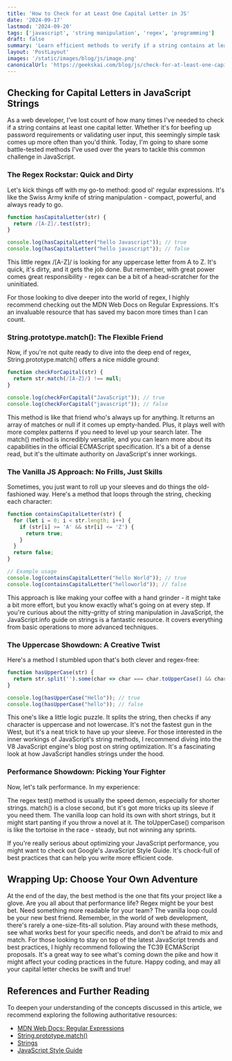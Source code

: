 ```yaml
---
title: 'How to Check for at Least One Capital Letter in JS'
date: '2024-09-17'
lastmod: '2024-09-20'
tags: ['javascript', 'string manipulation', 'regex', 'programming']
draft: false
summary: 'Learn efficient methods to verify if a string contains at least one capital letter in JavaScript using regular expressions, built-in methods, and custom functions.'
layout: 'PostLayout'
images: '/static/images/blog/js/image.png'
canonicalUrl: 'https://geekskai.com/blog/js/check-for-at-least-one-capital-letter-in-js/'
---
```


## Checking for Capital Letters in JavaScript Strings

As a web developer, I've lost count of how many times I've needed to check if a string contains at least one capital letter. Whether it's for beefing up password requirements or validating user input, this seemingly simple task comes up more often than you'd think. Today, I'm going to share some battle-tested methods I've used over the years to tackle this common challenge in JavaScript.

### The Regex Rockstar: Quick and Dirty

Let's kick things off with my go-to method: good ol' regular expressions. It's like the Swiss Army knife of string manipulation - compact, powerful, and always ready to go.

```javascript
function hasCapitalLetter(str) {
  return /[A-Z]/.test(str);
}

console.log(hasCapitalLetter("hello Javascript")); // true
console.log(hasCapitalLetter("hello javascript")); // false

```

This little regex /[A-Z]/ is looking for any uppercase letter from A to Z. It's quick, it's dirty, and it gets the job done. But remember, with great power comes great responsibility - regex can be a bit of a head-scratcher for the uninitiated.

For those looking to dive deeper into the world of regex, I highly recommend checking out the MDN Web Docs on Regular Expressions. It's an invaluable resource that has saved my bacon more times than I can count.

### String.prototype.match(): The Flexible Friend

Now, if you're not quite ready to dive into the deep end of regex, String.prototype.match() offers a nice middle ground:
```javascript
function checkForCapital(str) {
  return str.match(/[A-Z]/) !== null;
}

console.log(checkForCapital("JavaScript")); // true
console.log(checkForCapital("javascript")); // false

```

This method is like that friend who's always up for anything. It returns an array of matches or null if it comes up empty-handed. Plus, it plays well with more complex patterns if you need to level up your search later.
The match() method is incredibly versatile, and you can learn more about its capabilities in the official ECMAScript specification. It's a bit of a dense read, but it's the ultimate authority on JavaScript's inner workings.

### The Vanilla JS Approach: No Frills, Just Skills

Sometimes, you just want to roll up your sleeves and do things the old-fashioned way. Here's a method that loops through the string, checking each character:

```javascript
function containsCapitalLetter(str) {
  for (let i = 0; i < str.length; i++) {
    if (str[i] >= 'A' && str[i] <= 'Z') {
      return true;
    }
  }
  return false;
}

// Example usage
console.log(containsCapitalLetter("hello World")); // true
console.log(containsCapitalLetter("helloworld")); // false
```

This approach is like making your coffee with a hand grinder - it might take a bit more effort, but you know exactly what's going on at every step.
If you're curious about the nitty-gritty of string manipulation in JavaScript, the JavaScript.info guide on strings is a fantastic resource. It covers everything from basic operations to more advanced techniques.

### The Uppercase Showdown: A Creative Twist

Here's a method I stumbled upon that's both clever and regex-free:

```javascript
function hasUpperCase(str) {
  return str.split('').some(char => char === char.toUpperCase() && char !== char.toLowerCase());
}

console.log(hasUpperCase("Hello")); // true
console.log(hasUpperCase("hello")); // false
```
This one's like a little logic puzzle. It splits the string, then checks if any character is uppercase and not lowercase. It's not the fastest gun in the West, but it's a neat trick to have up your sleeve.
For those interested in the inner workings of JavaScript's string methods, I recommend diving into the V8 JavaScript engine's blog post on string optimization. It's a fascinating look at how JavaScript handles strings under the hood.

### Performance Showdown: Picking Your Fighter 

Now, let's talk performance. In my experience:

The regex test() method is usually the speed demon, especially for shorter strings.
match() is a close second, but it's got more tricks up its sleeve if you need them.
The vanilla loop can hold its own with short strings, but it might start panting if you throw a novel at it.
The toUpperCase() comparison is like the tortoise in the race - steady, but not winning any sprints.

If you're really serious about optimizing your JavaScript performance, you might want to check out Google's JavaScript Style Guide. It's chock-full of best practices that can help you write more efficient code.


## Wrapping Up: Choose Your Own Adventure

At the end of the day, the best method is the one that fits your project like a glove. Are you all about that performance life? Regex might be your best bet. Need something more readable for your team? The vanilla loop could be your new best friend.
Remember, in the world of web development, there's rarely a one-size-fits-all solution. Play around with these methods, see what works best for your specific needs, and don't be afraid to mix and match.
For those looking to stay on top of the latest JavaScript trends and best practices, I highly recommend following the TC39 ECMAScript proposals. It's a great way to see what's coming down the pike and how it might affect your coding practices in the future.
Happy coding, and may all your capital letter checks be swift and true!

## References and Further Reading
To deepen your understanding of the concepts discussed in this article, we recommend exploring the following authoritative resources:

- [MDN Web Docs: Regular Expressions](https://developer.mozilla.org/en-US/docs/Web/JavaScript/Guide/Regular_Expressions)
- [String.prototype.match()](https://tc39.es/ecma262/#sec-string.prototype.match)
- [Strings](https://javascript.info/string)
- [JavaScript Style Guide](https://google.github.io/styleguide/jsguide.html)